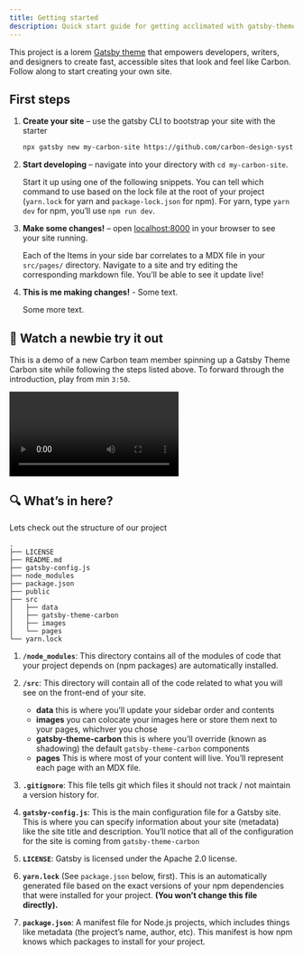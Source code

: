 ```yaml
---
title: Getting started
description: Quick start guide for getting acclimated with gatsby-theme-carbon
---
```


<PageDescription>

This project is a lorem
[Gatsby theme](https://www.gatsbyjs.org/docs/themes/what-are-gatsby-themes/)
that empowers developers, writers, and designers to create fast, accessible
sites that look and feel like Carbon. Follow along to start creating your own
site.

</PageDescription>

## First steps

1. **Create your site** – use the gatsby CLI to bootstrap your site with the
   starter

   ```sh
   npx gatsby new my-carbon-site https://github.com/carbon-design-system/gatsby-starter-carbon-theme
   ```

2. **Start developing** – navigate into your directory with `cd my-carbon-site`.

   Start it up using one of the following snippets. You can tell which command
   to use based on the lock file at the root of your project (`yarn.lock` for
   yarn and `package-lock.json` for npm). For yarn, type `yarn dev` for npm,
   you’ll use `npm run dev`.

3. **Make some changes!** – open [localhost:8000](//localhost:8000) in your
   browser to see your site running.

   Each of the Items in your side bar correlates to a MDX file in your
   `src/pages/` directory. Navigate to a site and try editing the corresponding
   markdown file. You’ll be able to see it update live!

4. **This is me making changes!** - Some text. 

    Some more text.

## 👀 Watch a newbie try it out

This is a demo of a new Carbon team member spinning up a Gatsby Theme Carbon
site while following the steps listed above. To forward through the
introduction, play from min `3:50`.

<div style={{ border: '1px solid 	#c6c6c6' }}>
  <Video title="Gatsby Theme Carbon Site Demo" vimeoId="437931932" />
</div>

## 🔍 What’s in here?

Lets check out the structure of our project

    .
    ├── LICENSE
    ├── README.md
    ├── gatsby-config.js
    ├── node_modules
    ├── package.json
    ├── public
    ├── src
    │   ├── data
    │   ├── gatsby-theme-carbon
    │   ├── images
    │   └── pages
    └── yarn.lock

1.  **`/node_modules`**: This directory contains all of the modules of code that
    your project depends on (npm packages) are automatically installed.

1.  **`/src`**: This directory will contain all of the code related to what you
    will see on the front-end of your site.

    - **data** this is where you’ll update your sidebar order and contents
    - **images** you can colocate your images here or store them next to your
      pages, whichver you chose
    - **gatsby-theme-carbon** this is where you’ll override (known as shadowing)
      the default `gatsby-theme-carbon` components
    - **pages** This is where most of your content will live. You’ll represent
      each page with an MDX file.

1.  **`.gitignore`**: This file tells git which files it should not track / not
    maintain a version history for.

1.  **`gatsby-config.js`**: This is the main configuration file for a Gatsby
    site. This is where you can specify information about your site (metadata)
    like the site title and description. You’ll notice that all of the
    configuration for the site is coming from `gatsby-theme-carbon`

1.  **`LICENSE`**: Gatsby is licensed under the Apache 2.0 license.

1.  **`yarn.lock`** (See `package.json` below, first). This is an automatically
    generated file based on the exact versions of your npm dependencies that
    were installed for your project. **(You won’t change this file directly).**

1.  **`package.json`**: A manifest file for Node.js projects, which includes
    things like metadata (the project’s name, author, etc). This manifest is how
    npm knows which packages to install for your project.
